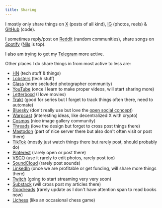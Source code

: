 ```yaml
---
title: Sharing
---
```


I mostly only share things on [X](https://x.com/nikivdev) (posts of all kind), [IG](https://instagram.com/nikiv.dev) (photos, reels) & [GitHub](https://github.com/nikivdev) (code).

I sometimes reply/post on [Reddit](https://reddit.com/user/nikivi) (random communities), share songs on [Spotify](https://open.spotify.com/user/nikitavoloboev) ([Nils](https://open.spotify.com/artist/5gqhueRUZEa7VDnQt4HODp) is top).

I also am trying to get my [Telegram](https://t.me/nikivi_channel) more active.

Other places I do share things in from most active to less are:

- [HN](https://news.ycombinator.com/user?id=nikivi) (tech stuff & things)
- [Lobsters](https://lobste.rs/~nikivi) (tech stuff)
- [Glass](https://glass.photo/nikiv) (more secluded photographer community)
- [YouTube](https://youtube.com/@nikivdev) (once I learn to make proper videos, will start sharing more)
- [Letterboxd](https://letterboxd.com/nikivi) (I love movies)
- [Trakt](https://trakt.tv/users/nikiv) (good for series but I forget to track things often there, need to automate)
- [Bluesky](https://bsky.app/profile/nikiv.dev) (don't really use but love the [open social concept](https://overreacted.io/open-social/))
- [Warpcast](https://warpcast.com/nikiv) (interesting ideas, like decentralized X with crypto)
- [Cosmos](https://cosmos.so/nikiv) (nice image gallery community)
- [Threads](https://threads.net/@nikiv.dev) (love the design but forget to cross post things there)
- [Mastodon](https://merveilles.town/@nikivi) (part of nice server there but also don't often visit or post there)
- [TikTok](https://tiktok.com/@nikivdev) (mostly just watch things there but rarely post, should probably do)
- [Pinterest](https://pinterest.com/nikivdev) (rarely open or post there)
- [VSCO](https://vsco.co/nikivdev/gallery) (use it rarely to edit photos, rarely post too)
- [SoundCloud](https://soundcloud.com/nikivdev) (rarely post sounds)
- [LinkedIn](https://linkedin.com/in/nikitavoloboev) (once we are profitable or get funding, will share more things there)
- [Twitch](https://twitch.tv/nikivdev) (going to start streaming very very soon)
- [Substack](https://substack.com/@nikivi) (will cross post my articles there)
- [Goodreads](https://goodreads.com/nikivdev) (rarely update as I don't have attention span to read books now)
- [Lichess](https://lichess.org/@/nikivi) (like an occasional chess game)
